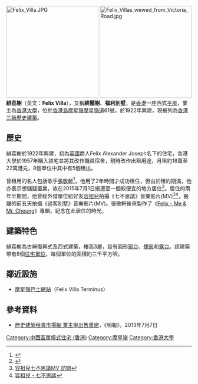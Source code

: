 [[File:Felix_Villa.JPG|250px]]
[[File:Felix_Villas_viewed_from_Victoria_Road.jpg|250px]]
'''緋荔榭'''（英文：'''Felix Villa'''），又稱'''緋麗榭'''、'''福利別墅'''，是[[香港|香港]]一座西式[[平房|平房]]，業主為[[香港大學|香港大學]]，位於[[香港島|香港島]][[摩星嶺|摩星嶺]][[摩星嶺道|摩星嶺道]]61號，於1922年興建，現被列為[[香港三級歷史建築|香港三級歷史建築]]。

==歷史==
緋荔榭於1922年興建，初為[[英國|英國]]商人Felix Alexander Joseph名下的住宅，香港大學於1957年購入該宅並將其改作職員宿舍，現時改作出租用途，月租約18萬至22萬港元，8個單位中其中有5個租出。

曾租用的名人包括歌手[[張敬軒|張敬軒]]<ref>{{cite web|url=http://ps.hket.com/content/20725|title=【專題】張敬軒古老別墅曝光！想住古蹟有咩計？|date=2013年5月30日|publisher=地產站}}</ref>，他用了2年時間才成功租住，但由於租約期滿，他亦表示想儲錢置業，故在2015年7月1日搬遷至一個較便宜的地方居住<ref>{{cite web|url=http://www.881903.com/Page/ZH-TW/BrowseSchedule.aspx?ItemId=3032 |title=張敬軒好出奇訪問|date=2015年7月15日}}</ref>。居住的兩年半期間，他曾經外借單位給好友[[容祖兒|容祖兒]]拍攝《七不思議》音樂影片(MV)<ref>[https://www.youtube.com/watch?v=jDMXGyFM3b0 容祖兒七不思議MV 訪問]</ref><ref>[https://www.youtube.com/watch?v=Grjv9bBPTKQ 容祖兒 - 七不思議]</ref>，搬離的前五天拍攝《過客別墅》音樂影片(MV)。張敬軒後來製作了《[[Felix_(EP)|Felix - Me & Mr. Cheung]]》專輯，紀念在此居住的時光。

==建築特色==
緋荔榭為古典復興式及西式建築，樓高3層，設有圓形[[窗台|窗台]]、[[煙囪|煙囪]]和[[露台|露台]]。該建築帶有8個[[住宅單位|住宅單位]]，每個單位的面積約三千平方呎。

==鄰近設施==
*[[摩星嶺巴士總站|摩星嶺巴士總站]]（Felix Villa Terminus）

==參考資料==
{{reflist}}
*[http://news.hk.msn.com/highlight/%E6%AD%B7%E5%8F%B2%E5%BB%BA%E7%AF%89%E7%A7%9F%E8%B2%B4%E5%B8%82%E5%A0%B4%E7%B4%B0-%E6%A5%AD%E4%B8%BB%E5%AF%A7%E5%87%BA%E5%94%AE%E9%87%8D%E5%BB%BA 歷史建築租貴市場細 業主寧出售重建]{{Dead link|date=2019年12月 |bot=InternetArchiveBot |fix-attempted=yes }}，《明報》，2013年7月7日

{{香港三級歷史建築}}

[[Category:中西區單幢式住宅_(香港)|Category:中西區單幢式住宅 (香港)]]
[[Category:摩星嶺|Category:摩星嶺]]
[[Category:香港大學|Category:香港大學]]